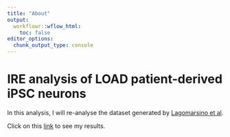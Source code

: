 ```yaml
---
title: "About"
output:
  workflowr::wflow_html:
    toc: false
editor_options:
  chunk_output_type: console
---
```


# IRE analysis of LOAD patient-derived iPSC neurons 
In this analysis, I will re-analyse the dataset generated by [Lagomarsino et al](https://doi.org/10.1016/j.neuron.2021.08.003). 

Click on this [link](first-analysis.html) to see my results.


